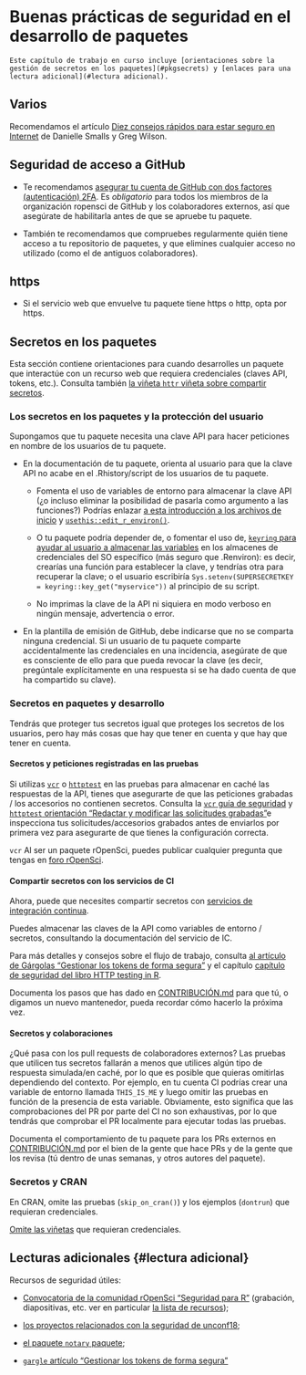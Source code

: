 # Buenas prácticas de seguridad en el desarrollo de paquetes

```block
Este capítulo de trabajo en curso incluye [orientaciones sobre la gestión de secretos en los paquetes](#pkgsecrets) y [enlaces para una lectura adicional](#lectura adicional).
```

## Varios

Recomendamos el artículo [Diez consejos rápidos para estar seguro en Internet](https://journals.plos.org/ploscompbiol/article?id=10.1371/journal.pcbi.1008563) de Danielle Smalls y Greg Wilson.

## Seguridad de acceso a GitHub

- Te recomendamos [asegurar tu cuenta de GitHub con dos factores (autenticación) 2FA](https://help.github.com/articles/securing-your-account-with-two-factor-authentication-2fa/). Es *obligatorio* para todos los miembros de la organización ropensci de GitHub y los colaboradores externos, así que asegúrate de habilitarla antes de que se apruebe tu paquete.

- También te recomendamos que compruebes regularmente quién tiene acceso a tu repositorio de paquetes, y que elimines cualquier acceso no utilizado (como el de antiguos colaboradores).

## https

- Si el servicio web que envuelve tu paquete tiene https o http, opta por https.

## Secretos en los paquetes {#pkgsecrets}

Esta sección contiene orientaciones para cuando desarrolles un paquete que interactúe con un recurso web que requiera credenciales (claves API, tokens, etc.). Consulta también [la viñeta `httr` viñeta sobre compartir secretos](https://httr.r-lib.org/articles/secrets.html).

### Los secretos en los paquetes y la protección del usuario

Supongamos que tu paquete necesita una clave API para hacer peticiones en nombre de los usuarios de tu paquete.

- En la documentación de tu paquete, orienta al usuario para que la clave API no acabe en el .Rhistory/script de los usuarios de tu paquete.
  
  - Fomenta el uso de variables de entorno para almacenar la clave API (¿o incluso eliminar la posibilidad de pasarla como argumento a las funciones?) Podrías enlazar [a esta introducción a los archivos de inicio](https://rstats.wtf/r-startup.html) y [`usethis::edit_r_environ()`](https://usethis.r-lib.org/reference/edit.html).
  
  - O tu paquete podría depender de, o fomentar el uso de, [`keyring` para ayudar al usuario a almacenar las variables](https://github.com/r-lib/keyring#readme) en los almacenes de credenciales del SO específico (más seguro que .Renviron): es decir, crearías una función para establecer la clave, y tendrías otra para recuperar la clave; o el usuario escribiría `Sys.setenv(SUPERSECRETKEY = keyring::key_get("myservice"))` al principio de su script.
  
  - No imprimas la clave de la API ni siquiera en modo verboso en ningún mensaje, advertencia o error.

- En la plantilla de emisión de GitHub, debe indicarse que no se comparta ninguna credencial. Si un usuario de tu paquete comparte accidentalmente las credenciales en una incidencia, asegúrate de que es consciente de ello para que pueda revocar la clave (es decir, pregúntale explícitamente en una respuesta si se ha dado cuenta de que ha compartido su clave).

### Secretos en paquetes y desarrollo

Tendrás que proteger tus secretos igual que proteges los secretos de los usuarios, pero hay más cosas que hay que tener en cuenta y que hay que tener en cuenta.

#### Secretos y peticiones registradas en las pruebas

Si utilizas [`vcr`](https://docs.ropensci.org/vcr/) o [`httptest`](https://enpiar.com/r/httptest/) en las pruebas para almacenar en caché las respuestas de la API, tienes que asegurarte de que las peticiones grabadas / los accesorios no contienen secretos. Consulta la [`vcr` guía de seguridad](https://books.ropensci.org/http-testing/security-chapter.html) y [`httptest` orientación "Redactar y modificar las solicitudes grabadas"](https://enpiar.com/r/httptest/articles/redacting.html)e inspecciona tus solicitudes/accesorios grabados antes de enviarlos por primera vez para asegurarte de que tienes la configuración correcta.

`vcr` Al ser un paquete rOpenSci, puedes publicar cualquier pregunta que tengas en [foro rOpenSci](https://discuss.ropensci.org/).

#### Compartir secretos con los servicios de CI

Ahora, puede que necesites compartir secretos con [servicios de integración continua](#ci).

Puedes almacenar las claves de la API como variables de entorno / secretos, consultando la documentación del servicio de IC.

Para más detalles y consejos sobre el flujo de trabajo, consulta [al artículo de Gárgolas "Gestionar los tokens de forma segura"](https://gargle.r-lib.org/articles/articles/managing-tokens-securely.html) y el capítulo [capítulo de seguridad del libro HTTP testing in R](https://books.ropensci.org/http-testing/security-chapter.html).

Documenta los pasos que has dado en [CONTRIBUCIÓN.md](#friendlyfiles) para que tú, o digamos un nuevo mantenedor, pueda recordar cómo hacerlo la próxima vez.

#### Secretos y colaboraciones

¿Qué pasa con los pull requests de colaboradores externos? Las pruebas que utilicen tus secretos fallarán a menos que utilices algún tipo de respuesta simulada/en caché, por lo que es posible que quieras omitirlas dependiendo del contexto. Por ejemplo, en tu cuenta CI podrías crear una variable de entorno llamada `THIS_IS_ME` y luego omitir las pruebas en función de la presencia de esta variable. Obviamente, esto significa que las comprobaciones del PR por parte del CI no son exhaustivas, por lo que tendrás que comprobar el PR localmente para ejecutar todas las pruebas.

Documenta el comportamiento de tu paquete para los PRs externos en [CONTRIBUCIÓN.md](#friendlyfiles) por el bien de la gente que hace PRs y de la gente que los revisa (tú dentro de unas semanas, y otros autores del paquete).

### Secretos y CRAN

En CRAN, omite las pruebas (`skip_on_cran()`) y los ejemplos (`dontrun`) que requieran credenciales.

[Omite las viñetas](https://ropensci.org/technotes/2019/12/08/precompute-vignettes/) que requieran credenciales.

## Lecturas adicionales {#lectura adicional}

Recursos de seguridad útiles:

- [Convocatoria de la comunidad rOpenSci "Seguridad para R"](https://ropensci.org/commcalls/2019-05-07/) (grabación, diapositivas, etc. ver en particular [la lista de recursos](https://ropensci.org/blog/2019/04/09/commcall-may2019/#resources));

- [los proyectos relacionados con la seguridad de unconf18](https://ropensci.org/blog/2018/06/06/unconf18_recap_2/);

- [el paquete `notary` paquete](https://ropensci.org/blog/2017/07/25/notary/);

- [`gargle` artículo "Gestionar los tokens de forma segura"](gargle.r-lib.org/articles/articles/managing-tokens-securely.html)


